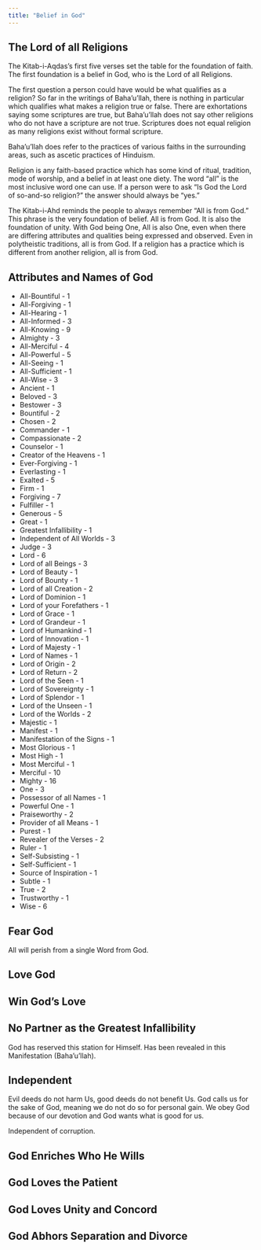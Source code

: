 ```yaml
---
title: "Belief in God"
---
```


## The Lord of all Religions

The Kitab-i-Aqdas's first five verses set the table for the foundation of faith. The first foundation is a belief in God, who is the Lord of all Religions.

The first question a person could have would be what qualifies as a religion? So far in the writings of Baha'u'llah, there is nothing in particular which qualifies what makes a religion true or false. There are exhortations saying some scriptures are true, but Baha'u'llah does not say other religions who do not have a scripture are not true. Scriptures does not equal religion as many religions exist without formal scripture.

Baha'u'llah does refer to the practices of various faiths in the surrounding areas, such as ascetic practices of Hinduism.

Religion is any faith-based practice which has some kind of ritual, tradition, mode of worship, and a belief in at least one diety. The word "all" is the most inclusive word one can use. If a person were to ask "Is God the Lord of so-and-so religion?" the answer should always be "yes."

The Kitab-i-Ahd reminds the people to always remember "All is from God." This phrase is the very foundation of belief. All is from God. It is also the foundation of unity. With God being One, All is also One, even when there are differing attributes and qualities being expressed and observed. Even in polytheistic traditions, all is from God. If a religion has a practice which is different from another religion, all is from God.

## Attributes and Names of God

-   All-Bountiful - 1
-   All-Forgiving - 1
-   All-Hearing - 1
-   All-Informed - 3
-   All-Knowing - 9
-   Almighty - 3
-   All-Merciful - 4
-   All-Powerful - 5
-   All-Seeing - 1
-   All-Sufficient - 1
-   All-Wise - 3
-   Ancient - 1
-   Beloved - 3
-   Bestower - 3
-   Bountiful - 2
-   Chosen - 2
-   Commander - 1
-   Compassionate - 2
-   Counselor - 1
-   Creator of the Heavens - 1
-   Ever-Forgiving - 1
-   Everlasting - 1
-   Exalted - 5
-   Firm - 1
-   Forgiving - 7
-   Fulfiller - 1
-   Generous - 5
-   Great - 1
-   Greatest Infallibility - 1
-   Independent of All Worlds - 3
-   Judge - 3
-   Lord - 6
-   Lord of all Beings - 3
-   Lord of Beauty - 1
-   Lord of Bounty - 1
-   Lord of all Creation - 2
-   Lord of Dominion - 1
-   Lord of your Forefathers - 1
-   Lord of Grace - 1
-   Lord of Grandeur - 1
-   Lord of Humankind - 1
-   Lord of Innovation - 1
-   Lord of Majesty - 1
-   Lord of Names - 1
-   Lord of Origin - 2
-   Lord of Return - 2
-   Lord of the Seen - 1
-   Lord of Sovereignty - 1
-   Lord of Splendor - 1
-   Lord of the Unseen - 1
-   Lord of the Worlds - 2
-   Majestic - 1
-   Manifest - 1
-   Manifestation of the Signs - 1
-   Most Glorious - 1
-   Most High - 1
-   Most Merciful - 1
-   Merciful - 10
-   Mighty - 16
-   One - 3
-   Possessor of all Names - 1
-   Powerful One - 1
-   Praiseworthy - 2
-   Provider of all Means - 1
-   Purest - 1
-   Revealer of the Verses - 2
-   Ruler - 1
-   Self-Subsisting - 1
-   Self-Sufficient - 1
-   Source of Inspiration - 1
-   Subtle - 1
-   True - 2
-   Trustworthy - 1
-   Wise - 6

## Fear God

All will perish from a single Word from God.

## Love God

## Win God's Love

## No Partner as the Greatest Infallibility

God has reserved this station for Himself. Has been revealed in this Manifestation (Baha'u'llah).

## Independent

Evil deeds do not harm Us, good deeds do not benefit Us. God calls us for the sake of God, meaning we do not do so for personal gain. We obey God because of our devotion and God wants what is good for us.

Independent of corruption.

## God Enriches Who He Wills

## God Loves the Patient

## God Loves Unity and Concord

## God Abhors Separation and Divorce
